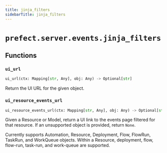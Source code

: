 ```yaml
---
title: jinja_filters
sidebarTitle: jinja_filters
---
```


# `prefect.server.events.jinja_filters`

## Functions

### `ui_url` <sup><a href="https://github.com/prefecthq/prefect/blob/main/src/prefect/server/events/jinja_filters.py#L33" target="_blank"><Icon icon="github" size="14" /></a></sup>

```python
ui_url(ctx: Mapping[str, Any], obj: Any) -> Optional[str]
```


Return the UI URL for the given object.


### `ui_resource_events_url` <sup><a href="https://github.com/prefecthq/prefect/blob/main/src/prefect/server/events/jinja_filters.py#L39" target="_blank"><Icon icon="github" size="14" /></a></sup>

```python
ui_resource_events_url(ctx: Mapping[str, Any], obj: Any) -> Optional[str]
```


Given a Resource or Model, return a UI link to the events page
filtered for that resource. If an unsupported object is provided,
return `None`.

Currently supports Automation, Resource, Deployment, Flow, FlowRun, TaskRun, and
WorkQueue objects. Within a Resource, deployment, flow, flow-run, task-run,
and work-queue are supported.

